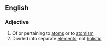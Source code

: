 ==English==

===Adjective===
{{en-adj}}

# Of or pertaining to [[atom]]s or to [[atomism]]
# Divided into separate [[element]]s; not [[holistic]]